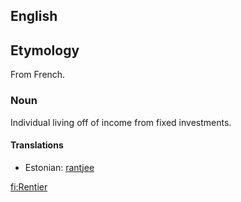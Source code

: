 ==English==

==Etymology==
From French.

===Noun===

Individual living off of income from fixed investments.

====Translations====
*Estonian: [[rantjee]]

[[fi:Rentier]]